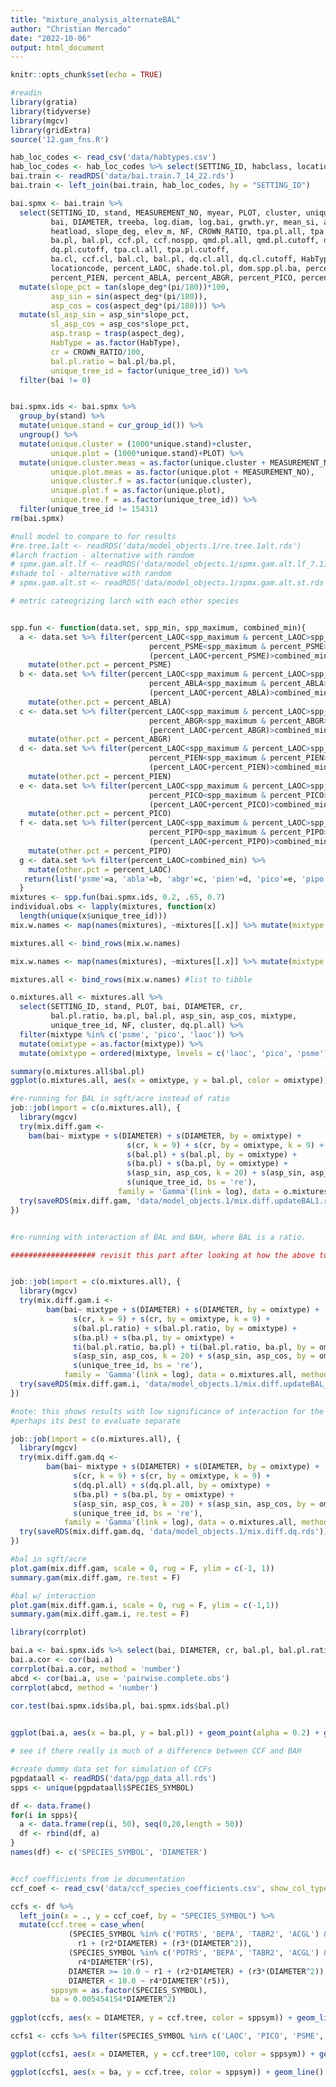 ```yaml
---
title: "mixture_analysis_alternateBAL"
author: "Christian Mercado"
date: "2022-10-06"
output: html_document
---
```


```r
knitr::opts_chunk$set(echo = TRUE)
```

```r
#readin
library(gratia)
library(tidyverse)
library(mgcv)
library(gridExtra)
source('12.gam_fns.R')

hab_loc_codes <- read_csv('data/habtypes.csv')
hab_loc_codes <- hab_loc_codes %>% select(SETTING_ID, habclass, locationcode)
bai.train <- readRDS('data/bai.train.7_14_22.rds')
bai.train <- left_join(bai.train, hab_loc_codes, by = "SETTING_ID")

bai.spmx <- bai.train %>% 
  select(SETTING_ID, stand, MEASUREMENT_NO, myear, PLOT, cluster, unique_tree_id, 
         bai, DIAMETER, treeba, log.diam, log.bai, grwth.yr, mean_si, aspect_deg, 
         heatload, slope_deg, elev_m, NF, CROWN_RATIO, tpa.pl.all, tpa.pl.cutoff,
         ba.pl, bal.pl, ccf.pl, ccf.nospp, qmd.pl.all, qmd.pl.cutoff, dq.pl.all, 
         dq.pl.cutoff, tpa.cl.all, tpa.pl.cutoff,
         ba.cl, ccf.cl, bal.cl, bal.pl, dq.cl.all, dq.cl.cutoff, HabType, habclass,
         locationcode, percent_LAOC, shade.tol.pl, dom.spp.pl.ba, percent_PSME, 
         percent_PIEN, percent_ABLA, percent_ABGR, percent_PICO, percent_PIPO, percent_other) %>% 
  mutate(slope_pct = tan(slope_deg*(pi/180))*100, 
         asp_sin = sin(aspect_deg*(pi/180)),
         asp_cos = cos(aspect_deg*(pi/180))) %>%
  mutate(sl_asp_sin = asp_sin*slope_pct, 
         sl_asp_cos = asp_cos*slope_pct, 
         asp.trasp = trasp(aspect_deg), 
         HabType = as.factor(HabType),
         cr = CROWN_RATIO/100,
         bal.pl.ratio = bal.pl/ba.pl,
         unique_tree_id = factor(unique_tree_id)) %>% 
  filter(bai != 0)


bai.spmx.ids <- bai.spmx %>% 
  group_by(stand) %>% 
  mutate(unique.stand = cur_group_id()) %>%
  ungroup() %>% 
  mutate(unique.cluster = (1000*unique.stand)+cluster, 
         unique.plot = (1000*unique.stand)+PLOT) %>% 
  mutate(unique.cluster.meas = as.factor(unique.cluster + MEASUREMENT_NO), 
         unique.plot.meas = as.factor(unique.plot + MEASUREMENT_NO),
         unique.cluster.f = as.factor(unique.cluster), 
         unique.plot.f = as.factor(unique.plot), 
         unique.tree.f = as.factor(unique_tree_id)) %>% 
  filter(unique_tree_id != 15431)
rm(bai.spmx)

#null model to compare to for results
#re.tree.1alt <- readRDS('data/model_objects.1/re.tree.1alt.rds')
#larch fraction - alternative with random 
# spmx.gam.alt.lf <- readRDS('data/model_objects.1/spmx.gam.alt.lf_7.11.rds')
#shade tol - alternative with random
# spmx.gam.alt.st <- readRDS('data/model_objects.1/spmx.gam.alt.st.rds')
```

```r
# metric cateogrizing larch with each other species


spp.fun <- function(data.set, spp_min, spp_maximum, combined_min){
  a <- data.set %>% filter(percent_LAOC<spp_maximum & percent_LAOC>spp_min, 
                               percent_PSME<spp_maximum & percent_PSME>spp_min, 
                               (percent_LAOC+percent_PSME)>combined_min) %>% 
    mutate(other.pct = percent_PSME)
  b <- data.set %>% filter(percent_LAOC<spp_maximum & percent_LAOC>spp_min, 
                               percent_ABLA<spp_maximum & percent_ABLA>spp_min, 
                               (percent_LAOC+percent_ABLA)>combined_min) %>% 
    mutate(other.pct = percent_ABLA)
  c <- data.set %>% filter(percent_LAOC<spp_maximum & percent_LAOC>spp_min, 
                               percent_ABGR<spp_maximum & percent_ABGR>spp_min, 
                               (percent_LAOC+percent_ABGR)>combined_min) %>% 
    mutate(other.pct = percent_ABGR)
  d <- data.set %>% filter(percent_LAOC<spp_maximum & percent_LAOC>spp_min, 
                               percent_PIEN<spp_maximum & percent_PIEN>spp_min, 
                               (percent_LAOC+percent_PIEN)>combined_min) %>% 
    mutate(other.pct = percent_PIEN)
  e <- data.set %>% filter(percent_LAOC<spp_maximum & percent_LAOC>spp_min, 
                               percent_PICO<spp_maximum & percent_PICO>spp_min, 
                               (percent_LAOC+percent_PICO)>combined_min) %>% 
    mutate(other.pct = percent_PICO)
  f <- data.set %>% filter(percent_LAOC<spp_maximum & percent_LAOC>spp_min, 
                               percent_PIPO<spp_maximum & percent_PIPO>spp_min, 
                               (percent_LAOC+percent_PIPO)>combined_min) %>% 
    mutate(other.pct = percent_PIPO)
  g <- data.set %>% filter(percent_LAOC>combined_min) %>% 
    mutate(other.pct = percent_LAOC)
   return(list('psme'=a, 'abla'=b, 'abgr'=c, 'pien'=d, 'pico'=e, 'pipo'=f, 'laoc' = g))
  }
mixtures <- spp.fun(bai.spmx.ids, 0.2, .65, 0.7)
individual.obs <- lapply(mixtures, function(x)
  length(unique(x$unique_tree_id)))
mix.w.names <- map(names(mixtures), ~mixtures[[.x]] %>% mutate(mixtype = .x))

mixtures.all <- bind_rows(mix.w.names)

mix.w.names <- map(names(mixtures), ~mixtures[[.x]] %>% mutate(mixtype = .x)) # add names to different mixes in the data

mixtures.all <- bind_rows(mix.w.names) #list to tibble

o.mixtures.all <- mixtures.all %>% 
  select(SETTING_ID, stand, PLOT, bai, DIAMETER, cr, 
         bal.pl.ratio, ba.pl, bal.pl, asp_sin, asp_cos, mixtype, 
         unique_tree_id, NF, cluster, dq.pl.all) %>% 
  filter(mixtype %in% c('psme', 'pico', 'laoc')) %>% 
  mutate(omixtype = as.factor(mixtype)) %>% 
  mutate(omixtype = ordered(mixtype, levels = c('laoc', 'pico', 'psme')))

```

```r
summary(o.mixtures.all$bal.pl)
ggplot(o.mixtures.all, aes(x = omixtype, y = bal.pl, color = omixtype)) + geom_boxplot()

#re-running for BAL in sqft/acre instead of ratio
job::job(import = c(o.mixtures.all), {
  library(mgcv)
  try(mix.diff.gam <-
    bam(bai~ mixtype + s(DIAMETER) + s(DIAMETER, by = omixtype) +
                          s(cr, k = 9) + s(cr, by = omixtype, k = 9) +
                          s(bal.pl) + s(bal.pl, by = omixtype) +
                          s(ba.pl) + s(ba.pl, by = omixtype) +
                          s(asp_sin, asp_cos, k = 20) + s(asp_sin, asp_cos, by = omixtype, k = 20) +
                          s(unique_tree_id, bs = 're'),
                        family = 'Gamma'(link = log), data = o.mixtures.all, method = 'fREML'))
  try(saveRDS(mix.diff.gam, 'data/model_objects.1/mix.diff.updateBAL1.rds'))
})


#re-running with interaction of BAL and BAH, where BAL is a ratio. 

################### revisit this part after looking at how the above turns out


job::job(import = c(o.mixtures.all), {
  library(mgcv)
  try(mix.diff.gam.i <-
        bam(bai~ mixtype + s(DIAMETER) + s(DIAMETER, by = omixtype) +
              s(cr, k = 9) + s(cr, by = omixtype, k = 9) +
              s(bal.pl.ratio) + s(bal.pl.ratio, by = omixtype) +
              s(ba.pl) + s(ba.pl, by = omixtype) +
              ti(bal.pl.ratio, ba.pl) + ti(bal.pl.ratio, ba.pl, by = omixtype) +
              s(asp_sin, asp_cos, k = 20) + s(asp_sin, asp_cos, by = omixtype, k = 20) +
              s(unique_tree_id, bs = 're'),
            family = 'Gamma'(link = log), data = o.mixtures.all, method = 'fREML'))
  try(saveRDS(mix.diff.gam.i, 'data/model_objects.1/mix.diff.updateBAL_interaction.rds'))
})

#note: this shows results with low significance of interaction for the base-level, but high significance for a difference in the lp-larch mixture. 
#perhaps its best to evaluate separate 

job::job(import = c(o.mixtures.all), {
  library(mgcv)
  try(mix.diff.gam.dq <-
        bam(bai~ mixtype + s(DIAMETER) + s(DIAMETER, by = omixtype) +
              s(cr, k = 9) + s(cr, by = omixtype, k = 9) +
              s(dq.pl.all) + s(dq.pl.all, by = omixtype) +
              s(ba.pl) + s(ba.pl, by = omixtype) +
              s(asp_sin, asp_cos, k = 20) + s(asp_sin, asp_cos, by = omixtype, k = 20) +
              s(unique_tree_id, bs = 're'),
            family = 'Gamma'(link = log), data = o.mixtures.all, method = 'fREML'))
  try(saveRDS(mix.diff.gam.dq, 'data/model_objects.1/mix.diff.dq.rds'))
})

```

```r
#bal in sqft/acre
plot.gam(mix.diff.gam, scale = 0, rug = F, ylim = c(-1, 1))
summary.gam(mix.diff.gam, re.test = F)

#bal w/ interaction
plot.gam(mix.diff.gam.i, scale = 0, rug = F, ylim = c(-1,1))
summary.gam(mix.diff.gam.i, re.test = F)


```

```r
library(corrplot)

bai.a <- bai.spmx.ids %>% select(bai, DIAMETER, cr, bal.pl, bal.pl.ratio, ba.pl, dq.pl.all, asp_sin, asp_cos) %>% mutate(bal.lndbh = bal.pl/(log(DIAMETER+1)))
bai.a.cor <- cor(bai.a)
corrplot(bai.a.cor, method = 'number')
abcd <- cor(bai.a, use = 'pairwise.complete.obs')
corrplot(abcd, method = 'number')
  
cor.test(bai.spmx.ids$ba.pl, bai.spmx.ids$bal.pl)


ggplot(bai.a, aes(x = ba.pl, y = bal.pl)) + geom_point(alpha = 0.2) + geom_smooth(method = 'lm')

```


```r
# see if there really is much of a difference between CCF and BAH

#create dummy data set for simulation of CCFs
pgpdataall <- readRDS('data/pgp_data_all.rds')
spps <- unique(pgpdataall$SPECIES_SYMBOL)

df <- data.frame()
for(i in spps){
  a <- data.frame(rep(i, 50), seq(0,20,length = 50))
  df <- rbind(df, a)
}
names(df) <- c('SPECIES_SYMBOL', 'DIAMETER')


#ccf coefficients from ie documentation
ccf_coef <- read_csv('data/ccf_species_coefficients.csv', show_col_types = F)

ccfs <- df %>% 
  left_join(x = ., y = ccf_coef, by = "SPECIES_SYMBOL") %>% 
  mutate(ccf.tree = case_when(
             (SPECIES_SYMBOL %in% c('POTR5', 'BEPA', 'TABR2', 'ACGL') & DIAMETER >= 1.0) ~ 
               r1 + (r2*DIAMETER) + (r3*(DIAMETER^2)),
             (SPECIES_SYMBOL %in% c('POTR5', 'BEPA', 'TABR2', 'ACGL') & DIAMETER < 1.0) ~ 
               r4*DIAMETER^(r5),
             DIAMETER >= 10.0 ~ r1 + (r2*DIAMETER) + (r3*(DIAMETER^2)),
             DIAMETER < 10.0 ~ r4*DIAMETER^(r5)), 
         sppsym = as.factor(SPECIES_SYMBOL), 
         ba = 0.005454154*DIAMETER^2)
          
ggplot(ccfs, aes(x = DIAMETER, y = ccf.tree, color = sppsym)) + geom_line()

ccfs1 <- ccfs %>% filter(SPECIES_SYMBOL %in% c('LAOC', 'PICO', 'PSME', 'ABLA', 'ABGR', 'PIEN', 'PIPO', 'PIMO3', 'THPL', 'TSHE'))

ggplot(ccfs1, aes(x = DIAMETER, y = ccf.tree*100, color = sppsym)) + geom_line()

ggplot(ccfs1, aes(x = ba, y = ccf.tree, color = sppsym)) + geom_line()

```

